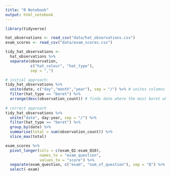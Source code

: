 ```yaml
---
title: "R Notebook"
output: html_notebook
---
```


```r
library(tidyverse)
```

```r
hat_observations <- read_csv("data/hat_observations.csv")
exam_scores <- read_csv("data/exam_scores.csv")
```

```r
tidy_hat_observations <-
  hat_observations %>%
  separate(observation,
           c("hat_colour", "hat_type"),
           sep = ",")
```

```r
# initial approach:
tidy_hat_observations %>% 
  unite(date, c("day","month","year"), sep = "/") %>% # unites columns
  filter(hat_type == "beret") %>% 
  arrange(desc(observation_count)) # finds date where the most beret where observed
  
# correct approach
tidy_hat_observations %>% 
  unite("date", day:year, sep = "/") %>% 
  filter(hat_type == "beret") %>% 
  group_by(date) %>% 
  summarise(total = sum(observation_count)) %>% 
  slice_max(total)
```

```r
exam_scores %>% 
  pivot_longer(cols = c(exam_Q1:exam_Q10),
               names_to = "exam_question",
               values_to = "score") %>% 
  separate(exam_question, c("exam", "num_of_question"), sep = "Q") %>% 
  select(-exam)


```

